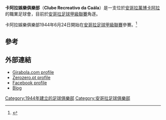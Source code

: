 {{Infobox football club
| clubname  = 卡阿拉
| image     = 
| fullname  = Clube Recreativo da Caála
| nickname  = 
| founded   = {{Start date and years ago|df=yes|1944|6|24}}
| ground    = [[Estádio_dos_Kuricutelas|Estádio dos Kuricutelas]]<br> [[萬博|萬博]][[卡阿拉|卡阿拉]]
| capacity  = 10,000
| chairman  = [[Horácio_Mosquito|Horácio Mosquito]]
| manager   = [[Hélder_Mário_Pedroso_Teixeira|Hélder Teixeira]]
| league    = [[安哥拉足球甲級聯賽|安哥拉足球甲級聯賽]]
| season    = 2018
| position  = 安哥甲，第 12 位
| pattern_la1=|pattern_b1=_thinwhitesides|pattern_ra1=
| leftarm1=003366|body1=003366|rightarm1=003366|shorts1=003366|socks1=003366
| pattern_la2=|pattern_b2=|pattern_ra2=
| leftarm2=ea0b0b|body2=ea0b0b|rightarm2=ea0b0b|shorts2=ea0b0b|socks2=ea0b0b
}}
'''卡阿拉娛樂俱樂部'''（'''Clube Recreativo da Caála'''）是一支位於[[安哥拉|安哥拉]][[萬博|萬博]][[卡阿拉|卡阿拉]]的職業足球會，目前於[[安哥拉足球甲級聯賽|安哥拉足球甲級聯賽]]角逐。

卡阿拉娛樂俱樂部1944年6月24日開始在[[安哥拉足球甲級聯賽|安哥拉足球甲級聯賽]]參賽。<ref>{{Cite web |url=http://www.portalangop.co.ao/motix/pt_pt/noticias/desporto/Clube-Recreativo-Caala-reabilita-infra-estruturas-sociais,9d95a611-462f-4512-93aa-75bf577fc170.html |title=Clube Recreativo da Caála reabilita infra-estruturas sociais |accessdate=2016-01-23 |archive-date=2012-02-16 |archive-url=https://web.archive.org/web/20120216170849/http://www.portalangop.co.ao/motix/pt_pt/noticias/desporto/Clube-Recreativo-Caala-reabilita-infra-estruturas-sociais,9d95a611-462f-4512-93aa-75bf577fc170.html |dead-url=yes }}</ref>

==參考==
{{Reflist}}

==外部連結==
* [http://www.girabola.com/?p=clube&id=10059&ver=2 Girabola.com profile] {{Wayback|url=http://www.girabola.com/?p=clube&id=10059&ver=2 |date=20180612163150 }}
* [http://www.zerozero.pt/equipa.php?id=23023 Zerozero.pt profile] {{Wayback|url=http://www.zerozero.pt/equipa.php?id=23023 |date=20180210171439 }}
* [https://www.facebook.com/ClubeRecreativodaCaala Facebook profile] {{Wayback|url=https://www.facebook.com/ClubeRecreativodaCaala |date=20151206171546 }}
* [http://meusescapes2.blogspot.com/ Blog] {{Wayback|url=http://meusescapes2.blogspot.com/ |date=20200516024100 }}

[[Category:1944年建立的足球俱樂部|Category:1944年建立的足球俱樂部]]
[[Category:安哥拉足球俱樂部|Category:安哥拉足球俱樂部]]
